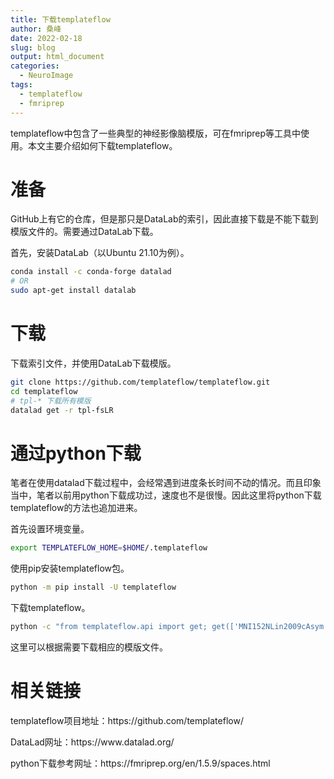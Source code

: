 ```yaml
---
title: 下载templateflow
author: 桑峰
date: 2022-02-18
slug: blog
output: html_document
categories:
  - NeuroImage
tags:
  - templateflow
  - fmriprep
---
```


templateflow中包含了一些典型的神经影像脑模版，可在fmriprep等工具中使用。本文主要介绍如何下载templateflow。

# 准备

GitHub上有它的仓库，但是那只是DataLab的索引，因此直接下载是不能下载到模版文件的。需要通过DataLab下载。

首先，安装DataLab（以Ubuntu 21.10为例）。

```bash
conda install -c conda-forge datalad
# OR
sudo apt-get install datalab
```

# 下载

下载索引文件，并使用DataLab下载模版。

```bash
git clone https://github.com/templateflow/templateflow.git
cd templateflow
# tpl-* 下载所有模版
datalad get -r tpl-fsLR
```

# 通过python下载

笔者在使用datalad下载过程中，会经常遇到进度条长时间不动的情况。而且印象当中，笔者以前用python下载成功过，速度也不是很慢。因此这里将python下载templateflow的方法也追加进来。

首先设置环境变量。

```bash
export TEMPLATEFLOW_HOME=$HOME/.templateflow
```

使用pip安装templateflow包。

```bash
python -m pip install -U templateflow
```

下载templateflow。

```bash
python -c "from templateflow.api import get; get(['MNI152NLin2009cAsym', 'MNI152NLin6Asym', 'OASIS30ANTs', 'MNIPediatricAsym', 'MNIInfant'])"
```

这里可以根据需要下载相应的模版文件。

# 相关链接

templateflow项目地址：https://github.com/templateflow/

DataLad网址：https://www.datalad.org/

python下载参考网址：https://fmriprep.org/en/1.5.9/spaces.html